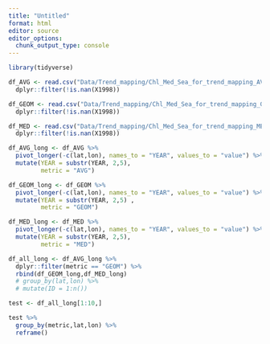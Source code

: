 ```yaml
---
title: "Untitled"
format: html
editor: source
editor_options: 
  chunk_output_type: console
---
```


```r
library(tidyverse)
```

```r
df_AVG <- read.csv("Data/Trend_mapping/Chl_Med_Sea_for_trend_mapping_AVG.csv") %>% 
  dplyr::filter(!is.nan(X1998))

df_GEOM <- read.csv("Data/Trend_mapping/Chl_Med_Sea_for_trend_mapping_GEOM.csv") %>% 
  dplyr::filter(!is.nan(X1998))

df_MED <- read.csv("Data/Trend_mapping/Chl_Med_Sea_for_trend_mapping_MED.csv") %>% 
  dplyr::filter(!is.nan(X1998))
```

```r

df_AVG_long <- df_AVG %>% 
  pivot_longer(-c(lat,lon), names_to = "YEAR", values_to = "value") %>% 
  mutate(YEAR = substr(YEAR, 2,5),
         metric = "AVG")

df_GEOM_long <- df_GEOM %>% 
  pivot_longer(-c(lat,lon), names_to = "YEAR", values_to = "value") %>% 
  mutate(YEAR = substr(YEAR, 2,5) ,
         metric = "GEOM")

df_MED_long <- df_MED %>% 
  pivot_longer(-c(lat,lon), names_to = "YEAR", values_to = "value") %>% 
  mutate(YEAR = substr(YEAR, 2,5),
         metric = "MED")

df_all_long <- df_AVG_long %>% 
  dplyr::filter(metric == "GEOM") %>% 
  rbind(df_GEOM_long,df_MED_long) 
  # group_by(lat,lon) %>% 
  # mutate(ID = 1:n())

```


```r


test <- df_all_long[1:10,]

test %>% 
  group_by(metric,lat,lon) %>% 
  reframe()

```

